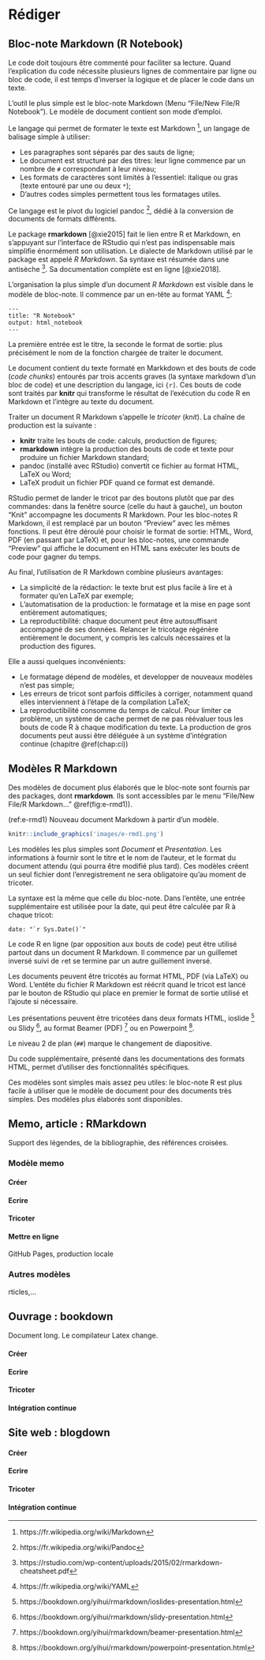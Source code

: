 # Rédiger

## Bloc-note Markdown (R Notebook)

Le code doit toujours être commenté pour faciliter sa lecture.
Quand l'explication du code nécessite plusieurs lignes de commentaire par ligne ou bloc de code, il est temps d'inverser la logique et de placer le code dans un texte.

L'outil le plus simple est le bloc-note Markdown (Menu "File/New File/R Notebook").
Le modèle de document contient son mode d'emploi.

Le langage qui permet de formater le texte est Markdown [^401], un langage de balisage simple à utiliser:

* Les paragraphes sont séparés par des sauts de ligne;
* Le document est structuré par des titres: leur ligne commence par un nombre de `#` correspondant à leur niveau;
* Les formats de caractères sont limités à l'essentiel: italique ou gras (texte entouré par une ou deux `*`);
* D'autres codes simples permettent tous les formatages utiles.

[^401]: https://fr.wikipedia.org/wiki/Markdown

Ce langage est le pivot du logiciel pandoc [^403], dédié à la conversion de documents de formats différents.

[^403]: https://fr.wikipedia.org/wiki/Pandoc

Le package **rmarkdown** [@xie2015] fait le lien entre R et Markdown, en s'appuyant sur l'interface de RStudio qui n'est pas indispensable mais simplifie énormément son utilisation.
Le dialecte de Markdown utilisé par le package est appelé *R Markdown*.
Sa syntaxe est résumée dans une antisèche [^402].
Sa documentation complète est en ligne [@xie2018].

[^402]: https://rstudio.com/wp-content/uploads/2015/02/rmarkdown-cheatsheet.pdf

L'organisation la plus simple d'un document *R Markdown* est visible dans le modèle de bloc-note.
Il commence par un en-tête au format YAML [^404]:

```
---
title: "R Notebook"
output: html_notebook
---
```

[^404]: https://fr.wikipedia.org/wiki/YAML

La première entrée est le titre, la seconde le format de sortie: plus précisément le nom de la fonction chargée de traiter le document.

Le document contient du texte formaté en Markkdown et des bouts de code (*code chunks*) entourés par trois accents graves (la syntaxe markdown d'un bloc de code) et une description du langage, ici `{r]`.
Ces bouts de code sont traités par **knitr** qui transforme le résultat de l'exécution du code R en Markdown et l'intègre au texte du document.

Traiter un document R Markdown s'appelle le *tricoter* (*knit*).
La chaîne de production est la suivante :

* **knitr** traite les bouts de code: calculs, production de figures; 
* **rmarkdown** intègre la production des bouts de code et texte pour produire un fichier Markdown standard;
* pandoc (installé avec RStudio) convertit ce fichier au format HTML, LaTeX ou Word;
* LaTeX produit un fichier PDF quand ce format est demandé.

RStudio permet de lander le tricot par des boutons plutôt que par des commandes: dans la fenêtre source (celle du haut à gauche), un bouton "Knit" accompagne les documents R Markdown.
Pour les bloc-notes R Markdown, il est remplacé par un bouton "Preview" avec les mêmes fonctions.
Il peut être déroulé pour choisir le format de sortie: HTML, Word, PDF (en passant par LaTeX) et, pour les bloc-notes, une commande "Preview" qui affiche le document en HTML sans exécuter les bouts de code pour gagner du temps.

Au final, l'utilisation de R Markdown combine plusieurs avantages:

* La simplicité de la rédaction: le texte brut est plus facile à lire et à formater qu'en LaTeX par exemple;
* L'automatisation de la production: le formatage et la mise en page sont entièrement automatiques;
* La reproductibilité: chaque document peut être autosuffisant accompagné de ses données.
Relancer le tricotage régénère entièrement le document, y compris les calculs nécessaires et la production des figures.

Elle a aussi quelques inconvénients: 

* Le formatage dépend de modèles, et developper de nouveaux modèles n'est pas simple;
* Les erreurs de tricot sont parfois difficiles à corriger, notamment quand elles interviennent à l'étape de la compilation LaTeX;
* La reproductibilité consomme du temps de calcul.
Pour limiter ce problème, un système de cache permet de ne pas réévaluer tous les bouts de code R à chaque modification du texte. La production de gros documents peut aussi être déléguée à un système d'intégration continue (chapitre \@ref(chap:ci))


## Modèles R Markdown

Des modèles de document plus élaborés que le bloc-note sont fournis par des packages, dont **rmarkdown**.
Ils sont accessibles par le menu "File/New File/R Markdown..."  \@ref(fig:e-rmd1)).

(ref:e-rmd1) Nouveau document Markdown à partir d'un modèle.
```r
knitr::include_graphics('images/e-rmd1.png')
```

Les modèles les plus simples sont *Document* et *Presentation*.
Les informations à fournir sont le titre et le nom de l'auteur, et le format du document attendu (qui pourra être modifié plus tard).
Ces modèles créent un seul fichier dont l'enregistrement ne sera obligatoire qu'au moment de tricoter.

La syntaxe est la même que celle du bloc-note.
Dans l'entête, une entrée supplémentaire est utilisée pour la date, qui peut être calculée par R à chaque tricot:

```
date: "`r Sys.Date()`"
```

Le code R en ligne (par opposition aux bouts de code) peut être utilisé partout dans un document R Markdown.
Il commence par un guillemet inversé suivi de `r `et se termine par un autre guillement inversé.

Les documents peuvent être tricotés au format HTML, PDF (via LaTeX) ou Word.
L'entête du fichier R Markdown est réécrit quand le tricot est lancé par le bouton de RStudio qui place en premier le format de sortie utilisé et l'ajoute si nécessaire.

Les présentations peuvent être tricotées dans deux formats HTML, ioslide [^407] ou Slidy [^408], au format Beamer (PDF) [^409] ou en Powerpoint [^410].

[^407]: https://bookdown.org/yihui/rmarkdown/ioslides-presentation.html

[^408]: https://bookdown.org/yihui/rmarkdown/slidy-presentation.html

[^409]: https://bookdown.org/yihui/rmarkdown/beamer-presentation.html

[^410]: https://bookdown.org/yihui/rmarkdown/powerpoint-presentation.html

Le niveau 2 de plan (`##`) marque le changement de diapositive.

Du code supplémentaire, présenté dans les documentations des formats HTML, permet d'utiliser des fonctionnalités spécifiques.

Ces modèles sont simples mais assez peu utiles: le bloc-note R est plus facile à utiliser que le modèle de document pour des documents très simples.
Des modèles plus élaborés sont disponibles.

## Memo, article : RMarkdown

Support des légendes, de la bibliographie, des références croisées.

### Modèle memo

#### Créer

#### Ecrire

#### Tricoter

#### Mettre en ligne

GitHub Pages, production locale

### Autres modèles

rticles,...

## Ouvrage : bookdown

Document long. 
Le compilateur Latex change.

#### Créer

#### Ecrire

#### Tricoter

#### Intégration continue

## Site web : blogdown

#### Créer

#### Ecrire

#### Tricoter

#### Intégration continue

